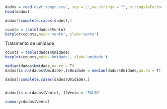 ```r
dados = read.csv('tempo.csv', sep =';',na.strings = "", stringsAsFactors = T)
head(dados)
```


```r
dados[!complete.cases(dados),]
```


```r
counts = table(dados$Vento)
barplot(counts,main='vento', xlab='vento')
```
Tratamento de umidade
```r
counts = table(dados$Umidade)
barplot(counts,main='Umidade', xlab='umidade')
```
```r
median(dados$Umidade,na.rm = T)
dados[is.na(dados$Umidade),]$Umidade = median(dados$Umidade,na.rm = T)
```
```r
dados[!complete.cases(dados$Umidade),]
```

```r
```


```r
dados[is.na(dados$Vento), ]$Vento = 'FALSO'
```

```r
summary(dados$Vento)
```

